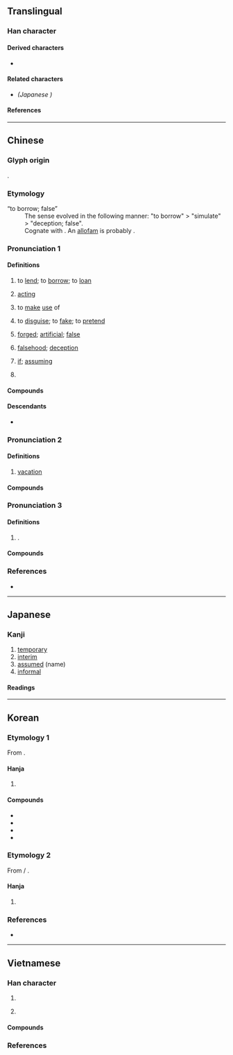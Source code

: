 {{also|仮|段}}
{{character info}}
==Translingual==
{{stroke order|strokes=11}}
{{ja-forms|[[仮]]|假|假}}

===Han character===
{{Han char|rn=9|rad=人|as=09|sn=11|four=27247|canj=ORYE|ids=⿰亻叚}}

====Derived characters====
* {{l|mul|[[𠽙]], [[𪝪]], [[𫖄]], [[𦹜]], [[𣘟]]}}

====Related characters====
* {{l|mul|[[仮]]}} ''(Japanese {{w|shinjitai}})''

====References====
{{Han ref|kx=0110.030|dkj=00835|dj=0233.160|hdz=10196.020|uh=5047}}

----

==Chinese==
{{zh-forms|ss=𬽥|alt=}}

===Glyph origin===
{{Han etym}}
{{Han compound|人|叚|ls=psc|c1=s|c2=p}}.

===Etymology===
; “to borrow; false”
: The sense evolved in the following manner: "to borrow" > "simulate" > "deception; false".
: Cognate with {{cog|bo|ཀར་སྐྱིན||loan; thing borrowed}}. An [[allofam]] is probably {{och-l|雇|to hire}}.

===Pronunciation 1===
{{zh-pron
|m=jiǎ
|m-s=
|c=gaa2
|c-t=ga2
|g=
|h=pfs=ká;gd=ga3
|j=
|mb=
|md=gā
|mn=xm,qz,jj,tw:ké/zz:kée/ml,jj,tw:ká
|mn_note=ké/kée - vernacular; ká - literary
|mn-t=gê2/gia2
|mn-t_note=gê2 - vernacular; gia2 - literary
|w=2ka,2jia
|w_note=2ka - vernacular; 2jia - literary
|x=
|dial=n
|mc=1
|oc=1+2,1
|cat=a,n,pn
}}

====Definitions====
{{zh-hanzi}}

# to [[lend]]; to [[borrow]]; to [[loan]]
#: {{zh-x|假道伐虢|to obtain safe passage to conquer the State of Guo}}
#: {{zh-x|假以時日|as time goes by}}
# {{lb|zh|archaic|historical|politics}} [[acting]]
#: {{zh-x|假-王|Acting Prince}}
#: {{zh-x|假-丞相|Acting Chancellor}}
# to [[make]] [[use]] of
#: {{zh-x|不假思索|without hesitation}}
#: {{zh-x|假借|to make use of; phonetic loan}}
# to [[disguise]]; to [[fake]]; to [[pretend]]
#: {{zh-x|假裝|to pretend}}
# [[forged]]; [[artificial]]; [[false]]
#: {{zh-x|假貨|counterfeit goods}}
#: {{zh-x|假睫毛|'''false''' eyelash}}
#: {{zh-ant|真}}
# [[falsehood]]; [[deception]]
#: {{zh-x|真假|real and '''fake'''; authenticity}}
# [[if]]; [[assuming]]
#: {{zh-x|假設|to suppose}}
# {{surname|zh}}

====Compounds====
{{zh-der|假借|假話|假唱|假裝|造假|真假|假貨|假如|假若|假設|假意|假性|通假|假定|假名|假冒|假聲|假使|作假|便假若|假稱|假力|不假|假牙|假榻|不假思索|假寓|假貸|假山|平假名|假惺惺|假死|假充|假對|假子|假面|假面具|假捏|假座|寬假|假道學|假面劇|假處分|假館|假以顏色|假局子|不假辭色|假象|假決議|假嗓子|假寵|將假當真|假正經|假性近視|假以辭色|假饒|假寐|假仙|強文假醋|以假為真|弄虛作假|弄假成真|假扮|優假|假分數|假撇清|久假不歸|假扣押|喬文假醋|假洋鬼子|假力於人|假父|假戲真做|將假作真|假釋|假髮|假果|假借義|假手他人|假食|假廝兒|假公濟私|天假之年|假道|假造|天假因緣|假根|假手|因公假私|假途滅虢|假想敵|天假良緣|假執行|假平等|假批子|假托|假想|假節|假仁假義|假言命題|假葉|假息|假女|假似|假招子|假意周旋|假鈔|搬假戲|摻假|撇假|狐假虎威|片假名|狐假鴟張|真真假假|當真假|理論假設|攙假|調假|附會假借|糊假棺|虛情假意|衿假|裝假|虎威狐假|虛假|酸文假醋|言真道假|假藉|假手於人|枵鬼假細膩:iau-kúi ké sè-jī|打假球|袂博假博:bē-phok-ké-phok;Min Nan}}

====Descendants====
* {{desc|onb|ke¹|bor=1|q=via Hainanese}}

===Pronunciation 2===
{{zh-pron
|m=jià
|m-s=jia3
|c=gaa3
|c-t=ga2
|g=ga3
|h=pfs=ká/ka;gd=ga3
|j=jia3
|mb=gǎ
|md=gá
|mn=xm,qz,jj:kè/zz:kèe/xm,qz,tw:kà
|mn_note=Xiamen, Quanzhou, Taiwan: kè - vernacular; kà - literary
|mn-t=gê3/gian2
|mn-t_note=gê3 - vernacular; gian2 - literary
|w=2ka
|x=jia3
|mc=2
|oc=n,2
|cat=n
}}

====Definitions====
{{zh-hanzi}}

# [[vacation]]
#: {{zh-x|病假{jià}|sick leave}}
#: {{zh-x|假{jià}日|holiday}}

====Compounds====
{{zh-der|fold=1|暑假|放假|假日|寒假|休假|病假|假期|請假|春假|銷假|准假|予假|例假|事假|度假村|參假|年假|彈性放假|度假勝地|乞假|例假日|告假|告謊假|國定假日|不假外出|假樂|公假|假日花市|放假日|渡假|求假|產假|節假|長假|補假|賜假|給假|連續假日|續假|羅馬假期|無薪假}}

===Pronunciation 3===
{{zh-pron
|m=gé,jiǎ
|c=
|dial=n
|cat=
}}

====Definitions====
{{zh-hanzi}}

# {{zh-o}} {{n-g|Same as}} {{zh-l|格}}.

====Compounds====
{{zh-der|登假}}

===References===
* {{R:yue:Hanzi}}

{{zh-cat|Elementary|Intermediate}}

----

==Japanese==
{{ja-kanji forms|仮|假}}

===Kanji===
{{ja-kanji|grade=|rs=人09|shin=仮}}

# [[temporary]]
# [[interim]]
# [[assumed]] (name)
# [[informal]]

====Readings====
{{ja-readings
|on=か, け
|kun=かり
}}

----

==Korean==

===Etymology 1===
From {{der|ko|ltc|-}} {{ltc-l|假|id=1}}. {{hanja-hunmong|가〯|ka|雜語}}

====Hanja====
{{ko-hanja-search}}
{{ko-hanja|거짓|가}}

# {{hanja form of|가|[[false]], [[fake]]}}

====Compounds====
{{der-top|Compounds}}
* {{ko-l|가짜|[[fake]]|[[假짜]]}}
* {{ko-l|가면|[[mask]]|假面}}
* {{ko-l|가설|[[hypothesis]]|假說}}
* {{ko-l|폐가입진|廢假立眞}}
{{der-bottom}}

===Etymology 2===
From {{der|ko|ltc|-}} {{zh-l|*假}} / {{ltc-l|格|id=1+2}}.

====Hanja====
{{ko-hanja|이르다|이를|격}}

# {{lb|ko|literary Chinese}} {{alt form|ko|格||{{hanja form of|격|to [[come]]; to [[arrive]]; to [[go]] to}}}}

===References===
* {{R:hanjadoc|426}}

----

==Vietnamese==

===Han character===
{{vi-readings|reading=[[giả]]-Thiều Chửu (1942);Nguyễn (1974); Trần (1999), [[giá]]-Thiều Chửu (1942);Nguyễn (1974);Trần (2004), [[hạ]]-Trần (2004), [[hà]]-Nguyễn (1974)|rs=人09}}

# {{han tu form of|giả|[[false]], [[fake]]}}
# {{lb|vi|only in compounds}} {{han tu form of|[[giá]], [[giả]]|[[if]], [[assuming]]}}

====Compounds====
{{der3|vi
|{{vi-l|假設|giả thiết|}}
|{{vi-l|假說|giả thuyết|}}
|{{vi-l|假使|giả sử|}}
|{{vi-l|假如|giá như|}}
|{{vi-l|假喻|giá dụ|}}
|{{vi-l|假冒|giả mạo|}}
|{{vi-l|假造|giả tạo|}}
|{{vi-l|假托|giả thác|}}
|{{vi-l|假名|giả danh|}}
|{{vi-l|假詐|giả trá|}}
|{{vi-l|假想|giả tưởng|}}
|{{vi-l|假步|giả bộ|}}
|{{vi-l|假格|giả cách|}}
|{{vi-l|假猉|giả cầy|}}
|{{vi-l|假樣|giả dạng|}}
|{{vi-l|假定|giả định|}}
}}

===References===
<references/>